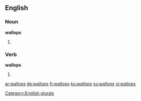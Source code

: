 
==English==

===Noun===
'''wallops'''

# {{plural of|wallop}}

===Verb===
'''wallops'''

# {{en-third-person singular of|wallop}}

[[Category:English plurals]]

[[ar:wallops]]
[[de:wallops]]
[[fr:wallops]]
[[ku:wallops]]
[[sv:wallops]]
[[vi:wallops]]
